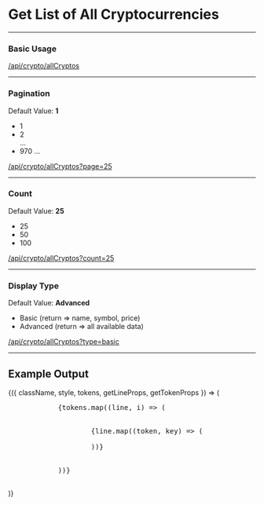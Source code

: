 
<div style={{marginLeft:"0",width:"70vw"}}>

<h1>Get List of All Cryptocurrencies</h1>
<hr/>
<h3>Basic Usage</h3>
<Callout emoji="👾">
	<a
		href="https://api.finance.selcukguler.com/api/crypto/allCryptos"
		target="_blank">
		/api/crypto/allCryptos
	</a>
</Callout>
<hr/>
<h3>Pagination</h3>
<p>Default Value: <strong>1</strong></p>
<ul>
	<li>
		1
	</li>
	<li>
		2
	</li>
	<span>...</span>
	<li>
		970 ...
	</li>
</ul>
<Callout emoji="👾">
	<a
		href="https://api.finance.selcukguler.com/api/crypto/allCryptos?page=25"
		target="_blank">
		/api/crypto/allCryptos?page=25
	</a>
</Callout>
<hr/>
<h3>Count</h3>
<p>Default Value: <strong>25</strong></p>
<ul>
	<li>
		25
	</li>
	<li>
		50
	</li>
	<li>
		100
	</li>
</ul>
<Callout emoji="👾">
	<a
		href="https://api.finance.selcukguler.com/api/crypto/allCryptos?count=25"
		target="_blank">
		/api/crypto/allCryptos?count=25
	</a>
</Callout>
<hr/>
<h3>Display Type</h3>
<p>Default Value: <strong>Advanced</strong></p>
<ul>
	<li>
		Basic (return => name, symbol, price)
	</li>
	<li>
		Advanced (return => all available data)
	</li>
</ul>
<Callout emoji="👾">
	<a
		href="https://api.finance.selcukguler.com/api/crypto/allCryptos?type=basic"
		target="_blank">
		/api/crypto/allCryptos?type=basic
	</a>
</Callout>
<hr/>
<h2>Example Output</h2>
<Highlight {...defaultProps} code={allCryptos} language="json">
	{({ className, style, tokens, getLineProps, getTokenProps }) => (
		<pre className={className} style={style}>
			{tokens.map((line, i) => (
				<div {...getLineProps({ line, key: i })}>
					{line.map((token, key) => (
						<span {...getTokenProps({ token, key })} />
					))}
				</div>
			))}
		</pre>
	)}
</Highlight>

</div>
